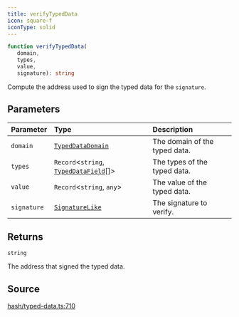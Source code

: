 ```yaml
---
title: verifyTypedData
icon: square-f
iconType: solid
---
```


```ts
function verifyTypedData(
   domain, 
   types, 
   value, 
   signature): string
```

Compute the address used to sign the typed data for the `signature`.

## Parameters

| Parameter | Type | Description |
| :------ | :------ | :------ |
| `domain` | [`TypedDataDomain`](/sdk/content/interfaces/TypedDataDomain) | The domain of the typed data. |
| `types` | `Record`\<`string`, [`TypedDataField`](/sdk/content/interfaces/TypedDataField)[]\> | The types of the typed data. |
| `value` | `Record`\<`string`, `any`\> | The value of the typed data. |
| `signature` | [`SignatureLike`](/sdk/content/type-aliases/SignatureLike) | The signature to verify. |

## Returns

`string`

The address that signed the typed data.

## Source

[hash/typed-data.ts:710](https://github.com/dominant-strategies/quais.js/blob/35fe6504b04c7e2a611071dcdeb2930773768d6d/src/hash/typed-data.ts#L710)
